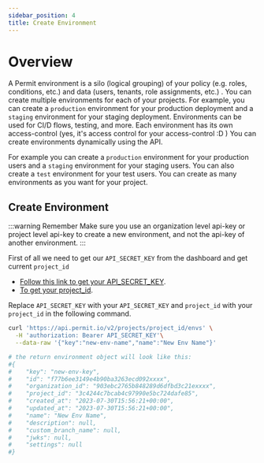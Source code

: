 ```yaml
---
sidebar_position: 4
title: Create Environment 
---
```


# Overview

A Permit environment is a silo (logical grouping) of your policy (e.g. roles, conditions, etc.) and data (users, tenants, role assignments, etc.) . You can create multiple environments for each of your projects. For example, you can create a `production` environment for your production deployment and a `staging` environment for your staging deployment. Environments can be used for CI/D flows, testing, and more.
Each environment has its own access-control (yes, it's access control for your access-control :D )
You can create environments dynamically using the API.

For example you can create a `production` environment for your production users and a `staging` environment for your staging users. You can also create a `test` environment for your test users. You can create as many environments as you want for your project.


## Create Environment

:::warning Remember
Make sure you use an organization level api-key or project level api-key to create a new environment, and not the api-key of another environment. 
:::


First of all we need to get our `API_SECRET_KEY` from the dashboard and get current `project_id`<br/>
- [Follow this link to get your API_SECRET_KEY](/api/api-with-cli/#get-your-api-key).<br/>
- [To get your project_id](/api/examples/get-project-and-env).

Replace `API_SECRET_KEY` with your `API_SECRET_KEY` and `project_id` with your `project_id` in the following command.

```bash
curl 'https://api.permit.io/v2/projects/project_id/envs' \
  -H 'authorization: Bearer API_SECRET_KEY'\
  --data-raw '{"key":"new-env-name","name":"New Env Name"}' 

# the return environment object will look like this:
#{
#    "key": "new-env-key",
#    "id": "f77b6ee3149e4b90ba3263ecd092xxxx",
#    "organization_id": "903ebc2765b848289d6dfbd3c21exxxx",
#    "project_id": "3c4244c7bcab4c97990e5bc724dafe85",
#    "created_at": "2023-07-30T15:56:21+00:00",
#    "updated_at": "2023-07-30T15:56:21+00:00",
#    "name": "New Env Name",
#    "description": null,
#    "custom_branch_name": null,
#    "jwks": null,
#    "settings": null
#}
```
